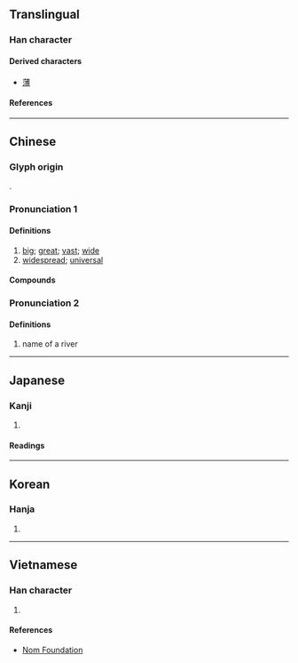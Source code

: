 {{character info}}
==Translingual==

===Han character===
{{Han char|rn=85|rad=水|as=10|sn=13|four=33142|canj=EIBI|ids=⿰氵尃}}

====Derived characters====
* [[薄]]

====References====
{{Han ref|kx=0640.120|dkj=17957|dj=1047.070|hdz=31695.040|uh=6EA5}}

----

==Chinese==
{{zh-forms}}

===Glyph origin===
{{Han etym}}
{{Han compound|水|alt1=氵|尃|c1=s|c2=p|t1=water|ls=psc}}.

===Pronunciation 1===
{{zh-pron
|m=pǔ
|c=pou2
|mn=phó
|mc=1
|oc=1
|cat=a
}}

====Definitions====
{{zh-hanzi}}

# [[big]]; [[great]]; [[vast]]; [[wide]]
# [[widespread]]; [[universal]]

====Compounds====
{{zh-der|溥博|溥原|溥被|溥天同慶}}

===Pronunciation 2===
{{zh-pron
|m=bó
|mc=2
|oc=2
|cat=
}}

====Definitions====
{{zh-hanzi}}

# name of a river

----

==Japanese==

===Kanji===
{{ja-kanji|grade=|rs=水10}}

# {{rfdef|ja|sort=水10}}

====Readings====
{{ja-readings
|goon=ふ
|kanon=ほ
|kun=あまね-し
}}

----

==Korean==

===Hanja===
{{ko-hanja|hangeul=[[부]], [[박]]|eumhun=|rv=bu, bak|mr=pu, pak|y=pu, pak}}

# {{rfdef|ko|sort=水10}}

----

==Vietnamese==

===Han character===
{{vi-readings|rs=水10|reading=phổ}}

# {{rfdef|vi|sort=水10}}

====References====
*[http://nomfoundation.org/common/nom_details.php?codepoint=6ea5 Nom Foundation]